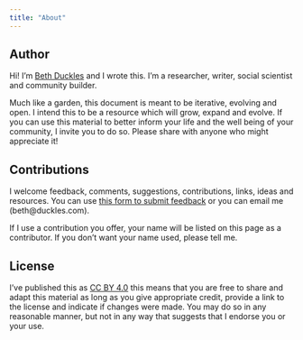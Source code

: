 ```yaml
---
title: "About"
---
```


## Author

Hi! I'm [Beth Duckles](https://bethduckles.com/) and I wrote this. I'm a researcher, writer, social scientist and community builder.

Much like a garden, this document is meant to be iterative, evolving and open. I intend this to be a resource which will grow, expand and evolve. If you can use this material to better inform your life and the well being of your community, I invite you to do so. Please share with anyone who might appreciate it!

## Contributions

I welcome feedback, comments, suggestions, contributions, links, ideas and resources. You can use [this form to submit feedback](https://forms.gle/ra9d3j37Hbfup3H6A) or you can email me (beth\@duckles.com).

If I use a contribution you offer, your name will be listed on this page as a contributor. If you don't want your name used, please tell me.

## License

I've published this as [CC BY 4.0](https://creativecommons.org/licenses/by/4.0/) this means that you are free to share and adapt this material as long as you give appropriate credit, provide a link to the license and indicate if changes were made. You may do so in any reasonable manner, but not in any way that suggests that I endorse you or your use.
